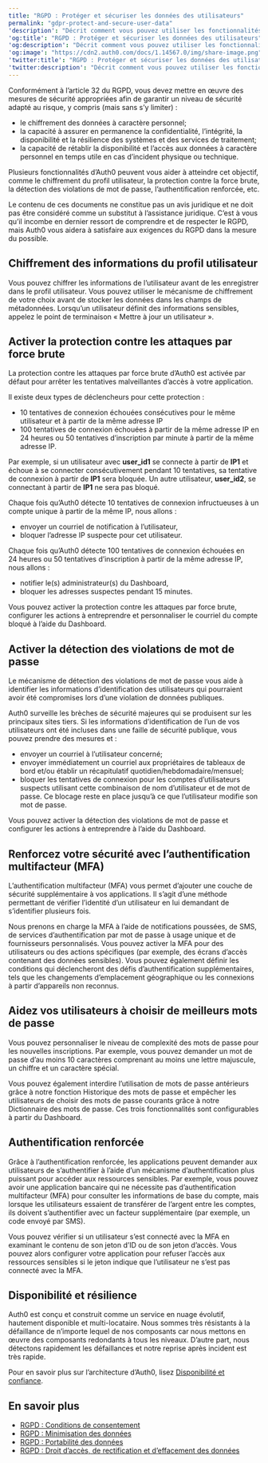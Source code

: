 ```yaml
---
title: "RGPD : Protéger et sécuriser les données des utilisateurs"
permalink: "gdpr-protect-and-secure-user-data"
'description': "Décrit comment vous pouvez utiliser les fonctionnalités d’Auth0 pour protéger et sécuriser les données personnelles des utilisateurs."
'og:title': "RGPD : Protéger et sécuriser les données des utilisateurs"
'og:description': "Décrit comment vous pouvez utiliser les fonctionnalités d’Auth0 pour protéger et sécuriser les données personnelles des utilisateurs."
'og:image': "https://cdn2.auth0.com/docs/1.14567.0/img/share-image.png"
'twitter:title': "RGPD : Protéger et sécuriser les données des utilisateurs"
'twitter:description': "Décrit comment vous pouvez utiliser les fonctionnalités d’Auth0 pour protéger et sécuriser les données personnelles des utilisateurs."
---
```


Conformément à l’article 32 du RGPD, vous devez mettre en œuvre des mesures de sécurité appropriées afin de garantir un niveau de sécurité adapté au risque, y compris (mais sans s’y limiter) :

* le chiffrement des données à caractère personnel;
* la capacité à assurer en permanence la confidentialité, l’intégrité, la disponibilité et la résilience des systèmes et des services de traitement;
* la capacité de rétablir la disponibilité et l’accès aux données à caractère personnel en temps utile en cas d’incident physique ou technique.

Plusieurs fonctionnalités d’Auth0 peuvent vous aider à atteindre cet objectif, comme le chiffrement du profil utilisateur, la protection contre la force brute, la détection des violations de mot de passe, l’authentification renforcée, etc.

<Callout icon="file-lines" color="#0EA5E9" iconType="regular">

Le contenu de ces documents ne constitue pas un avis juridique et ne doit pas être considéré comme un substitut à l’assistance juridique. C’est à vous qu’il incombe en dernier ressort de comprendre et de respecter le RGPD, mais Auth0 vous aidera à satisfaire aux exigences du RGPD dans la mesure du possible.

</Callout>

## Chiffrement des informations du profil utilisateur

Vous pouvez chiffrer les informations de l’utilisateur avant de les enregistrer dans le profil utilisateur. Vous pouvez utiliser le mécanisme de chiffrement de votre choix avant de stocker les données dans les champs de métadonnées. Lorsqu’un utilisateur définit des informations sensibles, appelez le point de terminaison « Mettre à jour un utilisateur ».

## Activer la protection contre les attaques par force brute

La protection contre les attaques par force brute d’Auth0 est activée par défaut pour arrêter les tentatives malveillantes d’accès à votre application.

Il existe deux types de déclencheurs pour cette protection :

* 10 tentatives de connexion échouées consécutives pour le même utilisateur et à partir de la même adresse IP
* 100 tentatives de connexion échouées à partir de la même adresse IP en 24 heures ou 50 tentatives d’inscription par minute à partir de la même adresse IP.

Par exemple, si un utilisateur avec **user_id1** se connecte à partir de **IP1** et échoue à se connecter consécutivement pendant 10 tentatives, sa tentative de connexion à partir de **IP1** sera bloquée. Un autre utilisateur, **user_id2**, se connectant à partir de **IP1** ne sera pas bloqué.

Chaque fois qu’Auth0 détecte 10 tentatives de connexion infructueuses à un compte unique à partir de la même IP, nous allons :

* envoyer un courriel de notification à l’utilisateur,
* bloquer l’adresse IP suspecte pour cet utilisateur.

Chaque fois qu’Auth0 détecte 100 tentatives de connexion échouées en 24 heures ou 50 tentatives d’inscription à partir de la même adresse IP, nous allons :

* notifier le(s) administrateur(s) du Dashboard,
* bloquer les adresses suspectes pendant 15 minutes.

Vous pouvez activer la protection contre les attaques par force brute, configurer les actions à entreprendre et personnaliser le courriel du compte bloqué à l’aide du Dashboard.

## Activer la détection des violations de mot de passe

Le mécanisme de détection des violations de mot de passe vous aide à identifier les informations d’identification des utilisateurs qui pourraient avoir été compromises lors d’une violation de données publiques.

Auth0 surveille les brèches de sécurité majeures qui se produisent sur les principaux sites tiers. Si les informations d’identification de l’un de vos utilisateurs ont été incluses dans une faille de sécurité publique, vous pouvez prendre des mesures et :

* envoyer un courriel à l’utilisateur concerné;
* envoyer immédiatement un courriel aux propriétaires de tableaux de bord et/ou établir un récapitulatif quotidien/hebdomadaire/mensuel;
* bloquer les tentatives de connexion pour les comptes d’utilisateurs suspects utilisant cette combinaison de nom d’utilisateur et de mot de passe. Ce blocage reste en place jusqu’à ce que l’utilisateur modifie son mot de passe.

Vous pouvez activer la détection des violations de mot de passe et configurer les actions à entreprendre à l’aide du Dashboard.

## Renforcez votre sécurité avec l’authentification multifacteur (MFA)

L’authentification multifacteur (<Tooltip href="/docs/fr-ca/glossary?term=multifactor-authentication" tip="Authentification multifacteur (MFA)
Processus d’authentification de l’utilisateur qui utilise un facteur en plus du nom d’utilisateur et du mot de passe, tel qu’un code par SMS." cta="Voir le glossaire">MFA</Tooltip>) vous permet d’ajouter une couche de sécurité supplémentaire à vos applications. Il s’agit d’une méthode permettant de vérifier l’identité d’un utilisateur en lui demandant de s’identifier plusieurs fois.

Nous prenons en charge la MFA à l’aide de notifications poussées, de SMS, de services d’authentification par mot de passe à usage unique et de fournisseurs personnalisés. Vous pouvez activer la MFA pour des utilisateurs ou des actions spécifiques (par exemple, des écrans d’accès contenant des données sensibles). Vous pouvez également définir les conditions qui déclencheront des défis d’authentification supplémentaires, tels que les changements d’emplacement géographique ou les connexions à partir d’appareils non reconnus.

## Aidez vos utilisateurs à choisir de meilleurs mots de passe

Vous pouvez personnaliser le niveau de complexité des mots de passe pour les nouvelles inscriptions. Par exemple, vous pouvez demander un mot de passe d’au moins 10 caractères comprenant au moins une lettre majuscule, un chiffre et un caractère spécial.

Vous pouvez également interdire l’utilisation de mots de passe antérieurs grâce à notre fonction Historique des mots de passe et empêcher les utilisateurs de choisir des mots de passe courants grâce à notre Dictionnaire des mots de passe. Ces trois fonctionnalités sont configurables à partir du Dashboard.

## Authentification renforcée

Grâce à l’authentification renforcée, les applications peuvent demander aux utilisateurs de s’authentifier à l’aide d’un mécanisme d’authentification plus puissant pour accéder aux ressources sensibles. Par exemple, vous pouvez avoir une application bancaire qui ne nécessite pas d’authentification multifacteur (MFA) pour consulter les informations de base du compte, mais lorsque les utilisateurs essaient de transférer de l’argent entre les comptes, ils doivent s’authentifier avec un facteur supplémentaire (par exemple, un code envoyé par SMS).

Vous pouvez vérifier si un utilisateur s’est connecté avec la MFA en examinant le contenu de son jeton d’ID ou de son jeton d’accès. Vous pouvez alors configurer votre application pour refuser l’accès aux ressources sensibles si le jeton indique que l’utilisateur ne s’est pas connecté avec la MFA.

## Disponibilité et résilience

Auth0 est conçu et construit comme un service en nuage évolutif, hautement disponible et multi-locataire. Nous sommes très résistants à la défaillance de n’importe lequel de nos composants car nous mettons en œuvre des composants redondants à tous les niveaux. D’autre part, nous détectons rapidement les défaillances et notre reprise après incident est très rapide.

Pour en savoir plus sur l’architecture d’Auth0, lisez [Disponibilité et confiance](https://auth0.com/availability-trust).

## En savoir plus

* [RGPD : Conditions de consentement](/docs/fr-ca/secure/data-privacy-and-compliance/gdpr/gdpr-conditions-for-consent)
* [RGPD : Minimisation des données](/docs/fr-ca/secure/data-privacy-and-compliance/gdpr/gdpr-data-minimization)
* [RGPD : Portabilité des données](/docs/fr-ca/secure/data-privacy-and-compliance/gdpr/gdpr-data-portability)
* [RGPD : Droit d’accès, de rectification et d’effacement des données](/docs/fr-ca/secure/data-privacy-and-compliance/gdpr/gdpr-right-to-access-correct-and-erase-data)